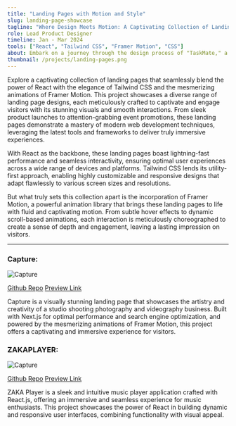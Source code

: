 ```yaml
---
title: "Landing Pages with Motion and Style"
slug: landing-page-showcase
tagline: "Where Design Meets Motion: A Captivating Collection of Landing Pages"
role: Lead Product Designer
timeline: Jan - Mar 2024
tools: ["React", "Tailwind CSS", "Framer Motion", "CSS"]
about: Embark on a journey through the design process of "TaskMate," a revolutionary mobile app meticulously crafted to redefine the way we approach productivity. This case study delves into the challenges, inspirations, and creative decisions that shaped the intuitive interface, seamless user experience, and visually appealing design of TaskMate. Explore the intricacies of simplifying task management, fostering collaboration, and enhancing personal organization through this captivating exploration of mobile app design. Join the quest to discover the art of seamless productivity and how TaskMate stands as a testament to the power of thoughtful and user-centric design
thumbnail: /projects/landing-pages.png
---
```


Explore a captivating collection of landing pages that seamlessly blend the power of React with the elegance of Tailwind CSS and the mesmerizing animations of Framer Motion. This project showcases a diverse range of landing page designs, each meticulously crafted to captivate and engage visitors with its stunning visuals and smooth interactions. From sleek product launches to attention-grabbing event promotions, these landing pages demonstrate a mastery of modern web development techniques, leveraging the latest tools and frameworks to deliver truly immersive experiences.

With React as the backbone, these landing pages boast lightning-fast performance and seamless interactivity, ensuring optimal user experiences across a wide range of devices and platforms. Tailwind CSS lends its utility-first approach, enabling highly customizable and responsive designs that adapt flawlessly to various screen sizes and resolutions.

But what truly sets this collection apart is the incorporation of Framer Motion, a powerful animation library that brings these landing pages to life with fluid and captivating motion. From subtle hover effects to dynamic scroll-based animations, each interaction is meticulously choreographed to create a sense of depth and engagement, leaving a lasting impression on visitors.

----
### Capture:

![Capture](/projects/capture.png)

[Github Repo](https://github.com/zakasalaheddine/capture)
[Preview Link](https://capture-beige.vercel.app/)


Capture is a visually stunning landing page that showcases the artistry and creativity of a studio shooting photography and videography business. Built with Next.js for optimal performance and search engine optimization, and powered by the mesmerizing animations of Framer Motion, this project offers a captivating and immersive experience for visitors.

### ZAKAPLAYER:

![Capture](/projects/zaka-player.png)

[Github Repo](https://github.com/zakasalaheddine/music-player)
[Preview Link](https://zakasalaheddine.github.io/music-player/)


ZAKA Player is a sleek and intuitive music player application crafted with React.js, offering an immersive and seamless experience for music enthusiasts. This project showcases the power of React in building dynamic and responsive user interfaces, combining functionality with visual appeal.

